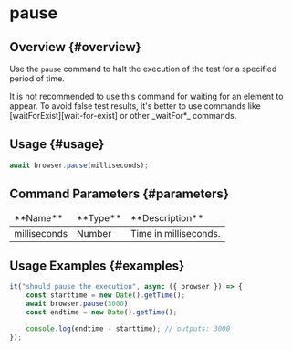 
# pause

## Overview {#overview}

Use the `pause` command to halt the execution of the test for a specified period of time.

<Admonition type="warning">
    It is not recommended to use this command for waiting for an element to appear. To avoid false
    test results, it's better to use commands like [waitForExist][wait-for-exist] or other
    _waitFor*_ commands.
</Admonition>

## Usage {#usage}

```javascript
await browser.pause(milliseconds);
```

## Command Parameters {#parameters}

<table>
<thead>
<tr><td>**Name**</td><td>**Type**</td><td>**Description**</td></tr>
</thead>
<tbody>
<tr><td>milliseconds</td><td>Number</td><td>Time in milliseconds.</td></tr>

</tbody>
</table>

## Usage Examples {#examples}

```javascript
it("should pause the execution", async ({ browser }) => {
    const starttime = new Date().getTime();
    await browser.pause(3000);
    const endtime = new Date().getTime();

    console.log(endtime - starttime); // outputs: 3000
});
```

[wait-for-exist]: ../../element/waitForExist
